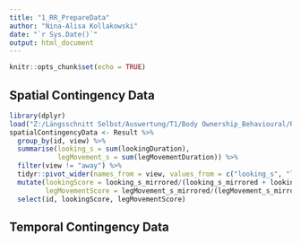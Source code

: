 ```yaml
---
title: "1_RR_PrepareData"
author: "Nina-Alisa Kollakowski"
date: "`r Sys.Date()`"
output: html_document
---
```


```r
knitr::opts_chunk$set(echo = TRUE)
```

## Spatial Contingency Data

```r
library(dplyr)
load("Z:/Längsschnitt Selbst/Auswertung/T1/Body Ownership_Behavioural/RScripts/allData.RData")
spatialContingencyData <- Result %>%
  group_by(id, view) %>%
  summarise(looking_s = sum(lookingDuration),
            legMovement_s = sum(legMovementDuration)) %>%
  filter(view != "away") %>%
  tidyr::pivot_wider(names_from = view, values_from = c("looking_s", "legMovement_s")) %>%
  mutate(lookingScore = looking_s_mirrored/(looking_s_mirrored + looking_s_ego),
         legMovementScore = legMovement_s_mirrored/(legMovement_s_mirrored + legMovement_s_ego)) %>%
  select(id, lookingScore, legMovementScore)
```
## Temporal Contingency Data

```r

```


